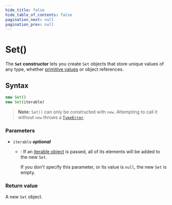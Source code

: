 ```yaml
---
hide_title: false
hide_table_of_contents: false
pagination_next: null
pagination_prev: null
---
```

# Set()

The **`Set` constructor** lets you
create `Set` objects that store unique values of any type, whether [primitive values](https://developer.mozilla.org/docs/Glossary/Primitive) or object
references.

## Syntax

```js
new Set()
new Set(iterable)
```

> **Note:** `Set()` can only be constructed with `new`. Attempting to call it without `new` throws a [`TypeError`](../../globals/TypeError/TypeError.md).

### Parameters

- `iterable` _**optional**_

  - : If an [iterable object](https://developer.mozilla.org/docs/Web/JavaScript/Reference/Statements/for...of) is passed, all of its elements will be added to the new
    `Set`.

    If you don't specify this parameter, or its value is `null`, the new
    `Set` is empty.

### Return value

A new `Set` object.
